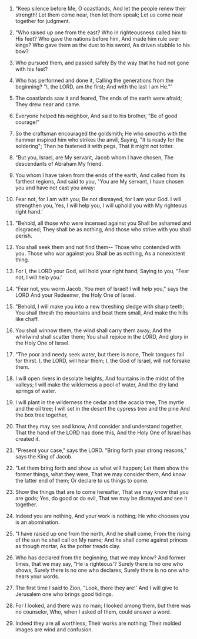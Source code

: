 
1. "Keep silence before Me, O coastlands, And let the people renew their strength! Let them come near, then let them speak; Let us come near together for judgment.

2. "Who raised up one from the east? Who in righteousness called him to His feet? Who gave the nations before him, And made him rule over kings? Who gave them as the dust to his sword, As driven stubble to his bow?

3. Who pursued them, and passed safely By the way that he had not gone with his feet?

4. Who has performed and done it, Calling the generations from the beginning? "I, the LORD, am the first; And with the last I am He."'

5. The coastlands saw it and feared, The ends of the earth were afraid; They drew near and came.

6. Everyone helped his neighbor, And said to his brother, "Be of good courage!"

7. So the craftsman encouraged the goldsmith; He who smooths with the hammer inspired him who strikes the anvil, Saying, "It is ready for the soldering"; Then he fastened it with pegs, That it might not totter.

8. "But you, Israel, are My servant, Jacob whom I have chosen, The descendants of Abraham My friend.

9. You whom I have taken from the ends of the earth, And called from its farthest regions, And said to you, "You are My servant, I have chosen you and have not cast you away:

10. Fear not, for I am with you; Be not dismayed, for I am your God. I will strengthen you, Yes, I will help you, I will uphold you with My righteous right hand.'

11. "Behold, all those who were incensed against you Shall be ashamed and disgraced; They shall be as nothing, And those who strive with you shall perish.

12. You shall seek them and not find them-- Those who contended with you. Those who war against you Shall be as nothing, As a nonexistent thing.

13. For I, the LORD your God, will hold your right hand, Saying to you, "Fear not, I will help you.'

14. "Fear not, you worm Jacob, You men of Israel! I will help you," says the LORD And your Redeemer, the Holy One of Israel.

15. "Behold, I will make you into a new threshing sledge with sharp teeth; You shall thresh the mountains and beat them small, And make the hills like chaff.

16. You shall winnow them, the wind shall carry them away, And the whirlwind shall scatter them; You shall rejoice in the LORD, And glory in the Holy One of Israel.

17. "The poor and needy seek water, but there is none, Their tongues fail for thirst. I, the LORD, will hear them; I, the God of Israel, will not forsake them.

18. I will open rivers in desolate heights, And fountains in the midst of the valleys; I will make the wilderness a pool of water, And the dry land springs of water.

19. I will plant in the wilderness the cedar and the acacia tree, The myrtle and the oil tree; I will set in the desert the cypress tree and the pine And the box tree together,

20. That they may see and know, And consider and understand together, That the hand of the LORD has done this, And the Holy One of Israel has created it.

21. "Present your case," says the LORD. "Bring forth your strong reasons," says the King of Jacob.

22. "Let them bring forth and show us what will happen; Let them show the former things, what they were, That we may consider them, And know the latter end of them; Or declare to us things to come.

23. Show the things that are to come hereafter, That we may know that you are gods; Yes, do good or do evil, That we may be dismayed and see it together.

24. Indeed you are nothing, And your work is nothing; He who chooses you is an abomination.

25. "I have raised up one from the north, And he shall come; From the rising of the sun he shall call on My name; And he shall come against princes as though mortar, As the potter treads clay.

26. Who has declared from the beginning, that we may know? And former times, that we may say, "He is righteous'? Surely there is no one who shows, Surely there is no one who declares, Surely there is no one who hears your words.

27. The first time I said to Zion, "Look, there they are!' And I will give to Jerusalem one who brings good tidings.

28. For I looked, and there was no man; I looked among them, but there was no counselor, Who, when I asked of them, could answer a word.

29. Indeed they are all worthless; Their works are nothing; Their molded images are wind and confusion.



